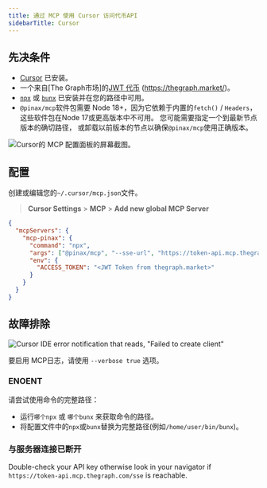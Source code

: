 ```yaml
---
title: 通过 MCP 使用 Cursor 访问代币API
sidebarTitle: Cursor
---
```


## 先决条件

- [Cursor](https://www.cursor.com/) 已安装。
- 一个来自[The Graph市场]的[JWT 代币](/token-api/quick-start) (https://thegraph.market/)。
- [`npx`](https://docs.npmjs.com/downloading-and-installing-node-js-and-npm) 或 [`bunx`](https://bun.sh/) 已安装并在您的路径中可用。
- `@pinax/mcp`软件包需要 Node 18+，因为它依赖于内置的`fetch()` / `Headers`，这些软件包在Node 17或更高版本中不可用。 您可能需要指定一个到最新节点版本的确切路径， 或卸载以前版本的节点以确保`@pinax/mcp`使用正确版本。

![Cursor的 MCP 配置面板的屏幕截图。](/img/cursor-preview-token-api.png)

## 配置

创建或编辑您的`~/.cursor/mcp.json`文件。

> **Cursor Settings** > **MCP** > **Add new global MCP Server**

```json label="mcp.json"
{
  "mcpServers": {
    "mcp-pinax": {
      "command": "npx",
      "args": ["@pinax/mcp", "--sse-url", "https://token-api.mcp.thegraph.com/sse"],
      "env": {
        "ACCESS_TOKEN": "<JWT Token from thegraph.market>"
      }
    }
  }
}
```

## 故障排除

![Cursor IDE error notification that reads, "Failed to create client"](/img/cursor-error.png)

要启用 MCP日志，请使用 `--verbose true` 选项。

### ENOENT

请尝试使用命令的完整路径：

- 运行`哪个npx` 或 `哪个bunx` 来获取命令的路径。
- 将配置文件中的`npx`或`bunx`替换为完整路径(例如`/home/user/bin/bunx`)。

### 与服务器连接已断开

Double-check your API key otherwise look in your navigator if `https://token-api.mcp.thegraph.com/sse` is reachable.

